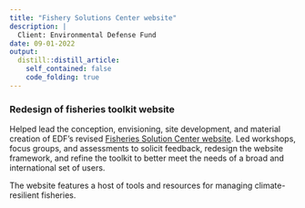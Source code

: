 ```yaml
---
title: "Fishery Solutions Center website"
description: |
  Client: Environmental Defense Fund
date: 09-01-2022
output:
  distill::distill_article:
    self_contained: false
    code_folding: true
---
```


### Redesign of fisheries toolkit website

Helped lead the conception, envisioning, site development, and material creation of EDF's revised [Fisheries Solution Center website](https://fisherysolutionscenter.edf.org/). Led workshops, focus groups, and assessments to solicit feedback, redesign the website framework, and refine the toolkit to better meet the needs of a broad and international set of users. 

The website features a host of tools and resources for managing climate-resilient fisheries.

